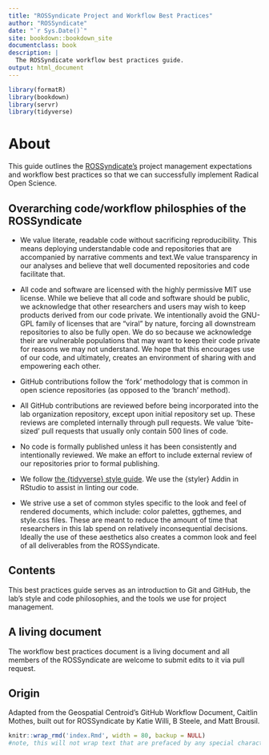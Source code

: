 ```yaml
---
title: "ROSSyndicate Project and Workflow Best Practices"
author: "ROSSyndicate"
date: "`r Sys.Date()`"
site: bookdown::bookdown_site
documentclass: book
description: |
  The ROSSyndicate workflow best practices guide.
output: html_document
---
```


```r
library(formatR)
library(bookdown)
library(servr)
library(tidyverse)
```

# About

This guide outlines the [ROSSyndicate's](https://rossyndicate.com/) project
management expectations and workflow best practices so that we can successfully
implement Radical Open Science.

## Overarching code/workflow philosphies of the ROSSyndicate

- We value literate, readable code without sacrificing reproducibility. This
means deploying understandable code and repositories that are accompanied by
narrative comments and text.We value transparency in our analyses and believe
that well documented repositories and code facilitate that.

- All code and software are licensed with the highly permissive MIT use license.
While we believe that all code and software should be public, we acknowledge
that other researchers and users may wish to keep products derived from our
code private. We intentionally avoid the GNU-GPL family of licenses that are
"viral" by nature, forcing all downstream repositories to also be fully open.
We do so because we acknowledge their are vulnerable populations that may want
to keep their code private for reasons we may not understand. We hope that this
encourages use of our code, and ultimately, creates an environment of sharing
with and empowering each other.


- GitHub contributions follow the 'fork' methodology that is common in open
science repositories (as opposed to the 'branch' method).

- All GitHub contributions are reviewed before being incorporated into the lab
organization repository, except upon initial repository set up.  These reviews
are completed internally through pull requests. We value 'bite-sized' pull
requests that usually only contain 500 lines of code.

- No code is formally published unless it has been consistently and intentionally
reviewed. We make an effort to include external review of our repositories
prior to formal publishing.

- We follow [the {tidyverse} style guide](https://style.tidyverse.org/). We use
the {styler} Addin in RStudio to assist in linting our code.

- We strive use a set of common styles specific to the look and feel of rendered
documents, which include: color palettes, ggthemes, and style.css files. These
are meant to reduce the amount of time that researchers in this lab spend on
relatively inconsequential decisions. Ideally the use of these aesthetics also
creates a common look and feel of all deliverables from the ROSSyndicate.

## Contents

This best practices guide serves as an introduction to Git and GitHub, the
lab's style and code philosophies, and the tools we use for project management.

## A living document

The workflow best practices document is a living document and all members of
the ROSSyndicate are welcome to submit edits to it via pull request.

## Origin

Adapted from the Geospatial Centroid's GitHub Workflow Document, Caitlin
Mothes, built out for ROSSyndicate by Katie Willi, B Steele, and Matt Brousil.

```r
knitr::wrap_rmd('index.Rmd', width = 80, backup = NULL)
#note, this will not wrap text that are prefaced by any special characters (like bullets!)
```
